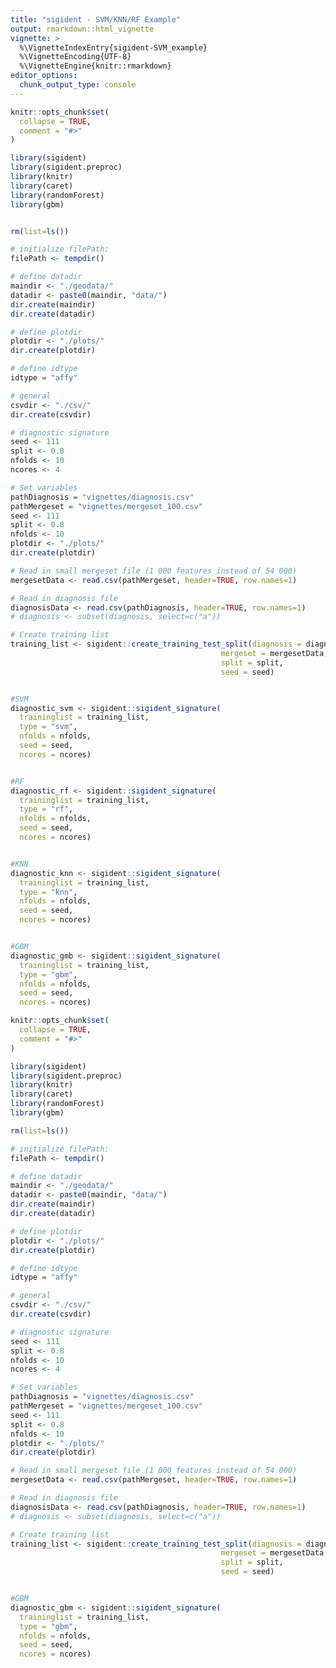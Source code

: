 ```yaml
---
title: "sigident - SVM/KNN/RF Example"
output: rmarkdown::html_vignette
vignette: >
  %\VignetteIndexEntry{sigident-SVM_example}
  %\VignetteEncoding{UTF-8}
  %\VignetteEngine{knitr::rmarkdown}
editor_options: 
  chunk_output_type: console
---
```


```r
knitr::opts_chunk$set(
  collapse = TRUE,
  comment = "#>"
)

library(sigident)
library(sigident.preproc)
library(knitr)
library(caret)
library(randomForest)
library(gbm)


rm(list=ls())

# initialize filePath:
filePath <- tempdir()

# define datadir
maindir <- "./geodata/"
datadir <- paste0(maindir, "data/")
dir.create(maindir)
dir.create(datadir)

# define plotdir
plotdir <- "./plots/"
dir.create(plotdir)

# define idtype
idtype = "affy"

# general
csvdir <- "./csv/"
dir.create(csvdir)

# diagnostic signature
seed <- 111
split <- 0.8
nfolds <- 10
ncores <- 4

# Set variables
pathDiagnosis = "vignettes/diagnosis.csv"
pathMergeset = "vignettes/mergeset_100.csv"
seed <- 111
split <- 0.8
nfolds <- 10
plotdir <- "./plots/"
dir.create(plotdir)

# Read in small mergeset file (1 000 features instead of 54 000)
mergesetData <- read.csv(pathMergeset, header=TRUE, row.names=1)

# Read in diagnosis file
diagnosisData <- read.csv(pathDiagnosis, header=TRUE, row.names=1)
# diagnosis <- subset(diagnosis, select=c("a"))

# Create training list
training_list <- sigident::create_training_test_split(diagnosis = diagnosisData,
                                               mergeset = mergesetData,
                                               split = split,
                                               seed = seed)


#SVM
diagnostic_svm <- sigident::sigident_signature(
  traininglist = training_list,
  type = "svm",
  nfolds = nfolds,
  seed = seed,
  ncores = ncores)


#RF
diagnostic_rf <- sigident::sigident_signature(
  traininglist = training_list,
  type = "rf",
  nfolds = nfolds,
  seed = seed,
  ncores = ncores)


#KNN
diagnostic_knn <- sigident::sigident_signature(
  traininglist = training_list,
  type = "knn",
  nfolds = nfolds,
  seed = seed,
  ncores = ncores)


#GBM
diagnostic_gmb <- sigident::sigident_signature(
  traininglist = training_list,
  type = "gbm",
  nfolds = nfolds,
  seed = seed,
  ncores = ncores)


```


```r
knitr::opts_chunk$set(
  collapse = TRUE,
  comment = "#>"
)

library(sigident)
library(sigident.preproc)
library(knitr)
library(caret)
library(randomForest)
library(gbm)

rm(list=ls())

# initialize filePath:
filePath <- tempdir()

# define datadir
maindir <- "./geodata/"
datadir <- paste0(maindir, "data/")
dir.create(maindir)
dir.create(datadir)

# define plotdir
plotdir <- "./plots/"
dir.create(plotdir)

# define idtype
idtype = "affy"

# general
csvdir <- "./csv/"
dir.create(csvdir)

# diagnostic signature
seed <- 111
split <- 0.8
nfolds <- 10
ncores <- 4

# Set variables
pathDiagnosis = "vignettes/diagnosis.csv"
pathMergeset = "vignettes/mergeset_100.csv"
seed <- 111
split <- 0.8
nfolds <- 10
plotdir <- "./plots/"
dir.create(plotdir)

# Read in small mergeset file (1 000 features instead of 54 000)
mergesetData <- read.csv(pathMergeset, header=TRUE, row.names=1)

# Read in diagnosis file
diagnosisData <- read.csv(pathDiagnosis, header=TRUE, row.names=1)
# diagnosis <- subset(diagnosis, select=c("a"))

# Create training list
training_list <- sigident::create_training_test_split(diagnosis = diagnosisData,
                                               mergeset = mergesetData,
                                               split = split,
                                               seed = seed)


#GBM
diagnostic_gbm <- sigident::sigident_signature(
  traininglist = training_list,
  type = "gbm",
  nfolds = nfolds,
  seed = seed,
  ncores = ncores)


```
